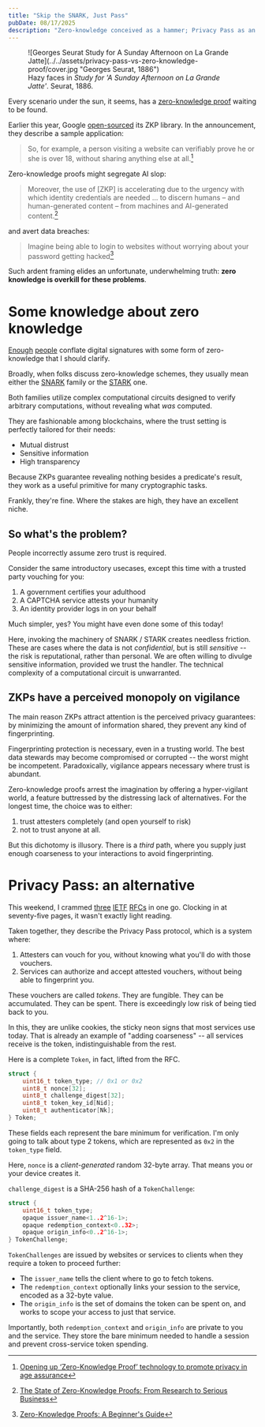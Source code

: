 ```yaml
---
title: "Skip the SNARK, Just Pass"
pubDate: 08/17/2025
description: "Zero-knowledge conceived as a hammer; Privacy Pass as an alternative model for trustful settings; a deep dive into the protocol"
---
```


<figure>
  ![Georges Seurat Study for A Sunday Afternoon on La Grande
  Jatte](../../assets/privacy-pass-vs-zero-knowledge-proof/cover.jpg "Georges
  Seurat, 1886")
  <figcaption>
    Hazy faces in <i>Study for 'A Sunday Afternoon on La Grande Jatte'</i>.
    Seurat, 1886.
  </figcaption>
</figure>

Every scenario under the sun, it seems, has a [zero-knowledge proof](https://www.wikiwand.com/en/articles/Zero-knowledge_proof) waiting to be found.

Earlier this year, Google [open-sourced](https://github.com/google/longfellow-zk) its ZKP library. In the announcement, they describe a sample application:

> So, for example, a person visiting a website can verifiably prove he or she is over 18, without sharing anything else at all.[^1]

Zero-knowledge proofs might segregate AI slop:

> Moreover, the use of [ZKP] is accelerating due to the urgency with which identity credentials are needed ... to discern humans – and human-generated content – from machines and AI-generated content.[^2]

and avert data breaches:

> Imagine being able to login to websites without worrying about your password getting hacked[^3]

Such ardent framing elides an unfortunate, underwhelming truth: **zero knowledge is overkill for these problems**.

# Some knowledge about zero knowledge

[Enough](https://www.reddit.com/r/crypto/comments/stspyl/is_digital_signature_a_form_of_zero_knowledge/) [people](https://crypto.stackexchange.com/questions/100454/did-digital-signatures-come-from-zero-knowledge-proofs) conflate digital signatures with some form of zero-knowledge that I should clarify.

Broadly, when folks discuss zero-knowledge schemes, they usually mean either the [SNARK](https://vitalik.eth.limo/general/2022/06/15/using_snarks.html) family or the [STARK](https://aszepieniec.github.io/stark-anatomy/) one.

Both families utilize complex computational circuits designed to verify arbitrary computations, without revealing what _was_ computed.

They are fashionable among blockchains, where the trust setting is perfectly tailored for their needs:

- Mutual distrust
- Sensitive information
- High transparency

Because ZKPs guarantee revealing nothing besides a predicate's result, they work as a useful primitive for many cryptographic tasks.

Frankly, they're fine. Where the stakes are high, they have an excellent niche.

## So what's the problem?

People incorrectly assume zero trust is required.

Consider the same introductory usecases, except this time with a trusted party vouching for you:

1. A government certifies your adulthood
2. A CAPTCHA service attests your humanity
3. An identity provider logs in on your behalf

Much simpler, yes? You might have even done some of this today!

Here, invoking the machinery of SNARK / STARK creates needless friction. These are cases where the data is not _confidential_, but is still _sensitive_ -- the risk is reputational, rather than personal. We are often willing to divulge sensitive information, provided we trust the handler. The technical complexity of a computational circuit is unwarranted.

## ZKPs have a perceived monopoly on vigilance

The main reason ZKPs attract attention is the perceived privacy guarantees: by minimizing the amount of information shared, they prevent any kind of fingerprinting.

Fingerprinting protection is necessary, even in a trusting world. The best data stewards may become compromised or corrupted -- the worst might be incompetent. Paradoxically, vigilance appears necessary where trust is abundant.

Zero-knowledge proofs arrest the imagination by offering a hyper-vigilant world, a feature buttressed by the distressing lack of alternatives. For the longest time, the choice was to either:

1. trust attesters completely (and open yourself to risk)
2. not to trust anyone at all.

But this dichotomy is illusory. There is a _third_ path, where you supply just enough coarseness to your interactions to avoid fingerprinting.

# Privacy Pass: an alternative

This weekend, I crammed [three](https://www.rfc-editor.org/rfc/rfc9576.html) [IETF](https://www.rfc-editor.org/rfc/rfc9577.html) [RFCs](https://www.rfc-editor.org/rfc/rfc9578.html) in one go. Clocking in at seventy-five pages, it wasn't exactly light reading.

Taken together, they describe the Privacy Pass protocol, which is a system where:

1. Attesters can vouch for you, without knowing what you'll do with those vouchers.
2. Services can authorize and accept attested vouchers, without being able to fingerprint you.

These vouchers are called _tokens_. They are fungible. They can be accumulated. They can be spent. There is exceedingly low risk of being tied back to you.

In this, they are unlike cookies, the sticky neon signs that most services use today. That is already an example of "adding coarseness" -- all services receive is the token, indistinguishable from the rest.

Here is a complete `Token`, in fact, lifted from the RFC.

```c title="Token schema" frame="terminal"
struct {
    uint16_t token_type; // 0x1 or 0x2
    uint8_t nonce[32];
    uint8_t challenge_digest[32];
    uint8_t token_key_id[Nid];
    uint8_t authenticator[Nk];
} Token;
```

These fields each represent the bare minimum for verification. I'm only going to talk about type 2 tokens, which are represented as `0x2` in the `token_type` field.

Here, `nonce` is a _client-generated_ random 32-byte array. That means you or your device creates it.

`challenge_digest` is a SHA-256 hash of a `TokenChallenge`:

```c title="TokenChallenge schema" frame="terminal"
struct {
    uint16_t token_type;
    opaque issuer_name<1..2^16-1>;
    opaque redemption_context<0..32>;
    opaque origin_info<0..2^16-1>;
} TokenChallenge;
```

`TokenChallenges` are issued by websites or services to clients when they require a token to proceed further:

- The `issuer_name` tells the client where to go to fetch tokens.
- The `redemption_context` optionally links your session to the service, encoded as a 32-byte value.
- The `origin_info` is the set of domains the token can be spent on, and works to scope your access to just that service.

Importantly, both `redemption_context` and `origin_info` are private to you and the service. They store the bare minimum needed to handle a session and prevent cross-service token spending.

[^1]: [Opening up ‘Zero-Knowledge Proof’ technology to promote privacy in age assurance](https://blog.google/technology/safety-security/opening-up-zero-knowledge-proof-technology-to-promote-privacy-in-age-assurance/)
[^2]: [The State of Zero-Knowledge Proofs: From Research to Serious Business](https://www.protocol.ai/blog/zero-knowledge-proofs/)
[^3]: [Zero-Knowledge Proofs: A Beginner's Guide](https://www.dock.io/post/zero-knowledge-proofs)
